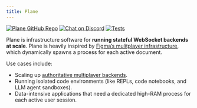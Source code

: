 ```yaml
---
title: Plane
---
```



<div style={{height: 60}}>
    <Logo />
</div>

<div style={{marginTop: 20}}>
    <a href="https://github.com/drifting-in-space/plane"><img style={{display: 'inline', marginRight: 5}} src="https://img.shields.io/github/stars/drifting-in-space/plane?style=social" alt="Plane GitHub Repo" /></a>
    <a href="https://discord.gg/N5sEpsuhh9"><img style={{display: 'inline', marginRight: 5}} src="https://img.shields.io/static/v1?label=chat&message=discord&color=404eed" alt="Chat on Discord" /></a>
    <a href="https://github.com/drifting-in-space/plane/actions/workflows/unit-tests.yml"><img style={{display: 'inline', marginRight: 5}} src="https://github.com/drifting-in-space/plane/actions/workflows/tests.yml/badge.svg" alt="Tests" /></a>
</div>

Plane is infrastructure software for **running stateful WebSocket backends at scale**. Plane is heavily inspired by [Figma’s mulitplayer infrastructure](https://www.figma.com/blog/rust-in-production-at-figma/), which dynamically spawns a process for each active document.

Use cases include:
- Scaling up [authoritative multiplayer backends](https://driftingin.space/posts/you-might-not-need-a-crdt).
- Running isolated code environments (like REPLs, code notebooks, and LLM agent sandboxes).
- Data-intensive applications that need a dedicated high-RAM process for each active user session.
